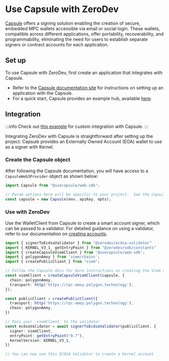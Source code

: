 # Use Capsule with ZeroDev

[Capsule](https://usecapsule.com/) offers a signing solution enabling the creation of secure, embedded MPC wallets accessible via email or social login. These wallets, compatible across different applications, offer portability, recoverability, and programmability, eliminating the need for users to establish separate signers or contract accounts for each application.

## Set up

To use Capsule with ZeroDev, first create an application that integrates with Capsule.

- Refer to the [Capsule documentation site](https://docs.usecapsule.com/) for instructions on setting up an application with the Capsule.
- For a quick start, Capsule provides an example hub, available [here](https://docs.usecapsule.com/getting-started/examples).

## Integration

:::info
Check out [this example](https://github.com/zerodevapp/zerodev-signer-examples/tree/main/capsule) for custom integration with Capsule.
:::

Integrating ZeroDev with Capsule is straightforward after setting up the project. Capsule provides an Externally Owned Account (EOA) wallet to use as a signer with Kernel.

### Create the Capsule object
After following the Capsule documentation, you will have access to a `CapsuleWeb3Provider` object as shown below:

```typescript
import Capsule from "@usecapsule/web-sdk";

// Param options here will be specific to your project.  See the Capsule docs for more info.
const capsule = new Capsule(env, apiKey, opts);
```

### Use with ZeroDev

Use the WalletClient from Capsule to create a smart account signer, which can be passed to a validator. For detailed guidance on using a validator, refer to our documentation on [creating accounts](/sdk/core-api/create-account#api).

```typescript
import { signerToEcdsaValidator } from "@zerodev/ecdsa-validator"
import { KERNEL_V3_1, getEntryPoint } from "@zerodev/sdk/constants"
import { createCapsuleViemClient } from '@usecapsule/web-sdk';
import { polygonAmoy } from 'viem/chains';
import { createPublicClient } from "viem";

// Follow the Capsule docs for more instructions on creating the Viem client https://docs.usecapsule.com/integration-guide/signing-transactions
const viemClient = createCapsuleViemClient(capsule, {
  chain: polygonAmoy,
  transport: http('https://rpc-amoy.polygon.technology'),
});

const publicClient = createPublicClient({
  transport: http('https://rpc-amoy.polygon.technology'),
  chain: polygonAmoy,
})

// Pass your `viemClient` to the validator
const ecdsaValidator = await signerToEcdsaValidator(publicClient, {
  signer: viemClient,
  entryPoint: getEntryPoint("0.7"),
  kernelVersion: KERNEL_V3_1,
})

// You can now use this ECDSA Validator to create a Kernel account
```

